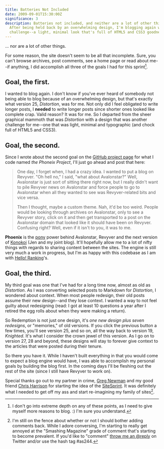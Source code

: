 ```yaml
---
title: Batteries Not Included
date: 2009-09-01T15:30:00Z
significance: 3
description: Batteries not included, and neither are a lot of other things.
  After being held back by an overwhelming design, I'm blogging again with a new
  challenge--a light, minimal look that's full of HTML5 and CSS3 goodness.
---
```


... nor are a lot of other things.

For some reason, the site doesn't seem to be all that incomplete. Sure, you can't browse archives, post comments, see a home page or read about me--if anything, I did accomplish all three of the goals I had for this sprint[^1].

## Goal, the first.

I wanted to blog again. I don't know if you've ever heard of somebody not being able to blog because of an overwhelming design, but that's exactly what version 25, _Distortion_, was for me. Not only did I feel obligated to write longer posts, I **needed** to write longer posts since shorter ones looked like complete crap. Valid reason? It was for me. So I departed from the sheer graphical mammoth that was _Distortion_ with a design that was another challenge for me--one that was light, minimal and typographic (and chock full of HTML5 and CSS3).

## Goal, the second.

Since I wrote about the second goal on the [GitHub project page][2] for what I code named _the Phoneix Project_, I'll just go ahead and post that here:

> One day, I forget when, I had a crazy idea. I wanted to put a blog on Revyver. "Oh hell no," I said, "what about Avalonstar?" Well, Avalonstar is just sort of sitting there right now, but I really didn't want to pile Revyver news on Avalonstar and force people to go to Avalonstar when all they wanted to see was Revyver-related bits and vice versa.
>
> Then I thought, maybe a custom theme. Nah, it'd be too weird. People would be looking through archives on Avalonstar, only to see a Revyver story, click on it and then get transported to a post on the Avalonstar domain that looked like it should have been on Revyver. Confusing right? Well, even if it isn't to you, it was to me.

**Phoenix** is the [pony][3] power behind Avalonstar, Revyver and the next version of [Konokoi][4] (Jen and my joint blog). It'll hopefully allow me to a lot of nifty things with regards to sharing content between the sites. The engine is still very much a work in progress, but I'm as happy with this codebase as I am with [Hello! Ranking][5]'s.

## Goal, the third.

My third goal was one that I've had for a long time now, almost as old as _Distortion_. As I was converting selected posts to Markdown for _Distortion_, I wondered about context. When most people redesign, their old posts assume their new design--and they lose context. I wanted a way to not feel guilty about redesigning (read: I got at least 10 questions a year after I retired the egg rolls about when they were making a return).

So Redemption is not just one design, it's *one new design plus seven redesigns*, or "memories," of old versions. If you click the previous button a few times, you'll see version 25, and so on, all the way back to version 19, _Knighted_. It's what I consider the crown jewel of this version. As I go on to version 27, 28 and beyond, these designs will stay to forever give context to the articles that were posted during their tenure.

So there you have it. While I haven't built everything in that you would come to expect a blog engine would have, I was able to accomplish my personal goals by building the blog first. In the coming days I'll be fleshing out the rest of the site (since I still have Revyver to work on).

Special thanks go out to my partner in crime, [Greg Newman][6] and my good friend [Chris Harrison][7] for starting the idea of the [SiteSprint][1]. It was definitely what I needed to get off my ass and start re-imagining my family of sites[^2].

[^1]: I don't go into extreme depth on any of these points, as I need to give myself more reasons to blog. :) I'm sure you understand.
[^2]: I'm still on the fence about whether or not I should bother adding comments back. While I adore conversing, I'm starting to really get annoyed at the "Smashing Magazine" grade of comment that's starting to become prevalent. If you'd like to "comment" [throw me an @reply][8] on Twitter and/or use the hash tag #as244.

[1]: http://sitesprint.info/
[2]: http://github.com/revyver/phoenix/tree/master
[3]: http://djangopony.com/
[4]: http://konokoi.com/
[5]: http://hello-ranking.com/
[6]: http://20seven.org/
[7]: http://cdharrison.com/
[8]: http://twitter.com/bryanveloso/
